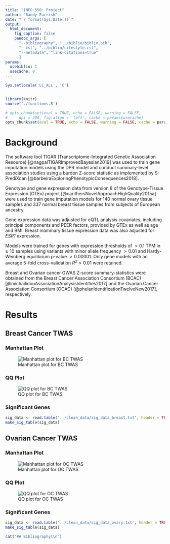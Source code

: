 ```yaml
---
title: "INFO 550: Project"
author: "Randy Parrish"
date: "`r format(Sys.Date())`"
output: 
  html_document:
  	fig_caption: false
    pandoc_args: [
      "--bibliography", "../biblio/biblio.bib",
      "--csl", "../biblio/citestyle.csl",
      "--metadata", "link-citations=true"
      ]
params: 
  usebiblio: 1
  usecache: 0
---
```


<!-- Load libraries, set up chunk options -->
```r
Sys.setlocale('LC_ALL', 'C')


library(knitr)
source('./functions.R')

# opts_chunk$set(eval = TRUE, echo = FALSE, warning = FALSE, 
#     dpi = 300, fig.align = 'left', cache = params$usecache)
opts_chunk$set(eval = TRUE, echo = FALSE, warning = FALSE, cache = params$usecache)
```

# Background

The software tool TIGAR (Transcriptome-Integrated Genetic Association Resource) [@nagpalTIGARImprovedBayesian2019] was used to train gene imputation models using the DPR model and conduct summary-level association studies using a burden Z-score statistic as implemented by S-PrediXcan [@barbeiraExploringPhenotypicConsequences2018].

Genotype and gene expression data from version 8 of the Genotype-Tissue Expression (GTEx) project [@carithersNovelApproachHighQuality2015a] were used to train gene imputation models for 140 normal ovary tissue samples and 337 normal breast tissue samples from subjects of European ancestry.

Gene expression data was adjusted for eQTL analysis covariates, including principal components and PEER factors, provided by GTEx as well as age and BMI. Breast mammary tissue expression data was also adjusted for *ESR1* expression. 

Models were trained for genes with expression thresholds of $>0.1$ TPM in $\geq10$ samples using variants with minor allele frequency $>0.01$ and  Hardy-Weinberg equilibrium p-value $>0.00001$. Only gene models with an average 5-fold cross-validation $R^2>0.01$ were retained.

Breast and Ovarian cancer GWAS Z-score summary-statistics were obtained from the Breast Cancer Association Consortium (BCAC) [@michailidouAssociationAnalysisIdentifies2017] and the Ovarian Cancer Association Consortium (OCAC) [@phelanIdentificationTwelveNew2017], respectively.


# Results

<!-- Breast Cancer, Breast Tissue TWAS Results -->
## Breast Cancer TWAS


### Manhattan Plot
![Manhattan plot for BC TWAS](../figs/man_breast.png)

### QQ Plot
![QQ plot for BC TWAS](../figs/qq_breast.png)


### Significant Genes

```r
sig_data <- read.table('../clean_data/sig_data_breast.txt', header = TRUE, colClasses = 'character')
make_sig_table(sig_data)
```

<!-- Ovarian Cancer, Ovary Tissue TWAS Results -->
## Ovarian Cancer TWAS

### Manhattan Plot
![Manhattan plot for OC TWAS](../figs/man_ovary.png)

### QQ Plot
![QQ plot for OC TWAS](../figs/qq_ovary.png)

### Significant Genes

```r
sig_data <- read.table('../clean_data/sig_data_ovary.txt', header = TRUE, colClasses = 'character')
make_sig_table(sig_data)
```

<!-- Bibliography automatically generated from bib, csl files -->
<!-- Chunk used to avoid printing header if bibliography not created -->
```r
cat('## Bibliography\\n')
```

